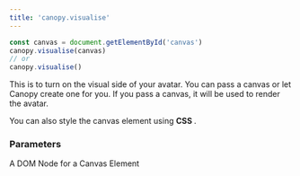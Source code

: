```yaml
---
title: 'canopy.visualise'
---
```


<RequestExample>

```javascript index.js
const canvas = document.getElementById('canvas')
canopy.visualise(canvas)
// or
canopy.visualise()
```

</RequestExample>
This is to turn on the visual side of your avatar. You can pass a canvas or let Canopy 
create one for you. If you pass a canvas, it will be used to render the avatar.

You can also style the canvas element using <b>CSS </b>.
 
### Parameters
<ParamField path="canvas" type="string"  >
A DOM Node for a Canvas Element
</ParamField>


